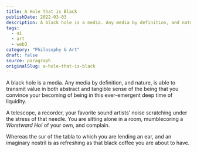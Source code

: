 ```yaml
---
title: A Hole that is Black
publishDate: 2022-03-03
description: A black hole is a media. Any media by definition, and nature, is able to transmit value in both abstract and tangible sense of the being that you con......
tags:
  - ai
  - art
  - web3
category: "Philosophy & Art"
draft: false
source: paragraph
originalSlug: a-hole-that-is-black
---
```


A black hole is a media. Any media by definition, and nature, is able to transmit value in both abstract and tangible sense of the being that you convince your becoming of being in this ever-emergent deep time of liquidity.

A telescope, a recorder, your favorite sound artists’ noise scratching under the stress of that needle. You are sitting alone in a room, mumblecoring a *Worstward Ho!* of your own, and complain.

Whereas the sur of the tabla to which you are lending an ear, and an imaginary nostril is as refreshing as that black coffee you are about to have.